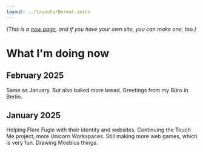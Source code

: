 ```yaml
---
layout: ../layouts/Normal.astro
---
```


_(This is a [now page](https://nownownow.com/about), and if you have your own site, you can make one, too.)_

# What I'm doing now

## February 2025

Same as January. But also baked more bread. Greetings from my Büro in Berlin.

## January 2025

Helping Flere Fugle with their identity and websites. Continuing the Touch Me project, more Unicorn Workspaces. Still making more web games, which is very fun. Drawing Moebius things.

